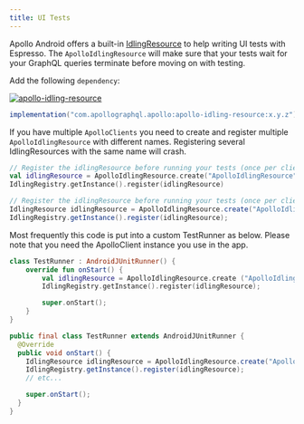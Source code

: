 ```yaml
---
title: UI Tests
---
```



Apollo Android offers a built-in [IdlingResource](https://developer.android.com/reference/androidx/test/espresso/IdlingResource) to help writing UI tests with Espresso. The `ApolloIdlingResource` will make sure that your tests wait for your GraphQL queries terminate before moving on with testing.

Add the following `dependency`:

[![apollo-idling-resource](https://img.shields.io/maven-central/v/com.apollographql.apollo/apollo-idling-resource?label=apollo-idling-resource)](https://search.maven.org/artifact/com.apollographql.apollo/apollo-idling-resource)
```groovy
implementation("com.apollographql.apollo:apollo-idling-resource:x.y.z")
```

If you have multiple `ApolloClients` you need to create and register multiple `ApolloIdlingResource` with different names. Registering several IdlingResources with the same name will crash.

<MultiCodeBlock>

```kotlin
// Register the idlingResource before running your tests (once per client).
val idlingResource = ApolloIdlingResource.create("ApolloIdlingResource", apolloClient)
IdlingRegistry.getInstance().register(idlingResource)
```

```java
// Register the idlingResource before running your tests (once per client).
IdlingResource idlingResource = ApolloIdlingResource.create("ApolloIdlingResource", apolloClient);
IdlingRegistry.getInstance().register(idlingResource);
```

</MultiCodeBlock>


Most frequently this code is put into a custom TestRunner as below. Please note that you need the ApolloClient instance you use in the app.

<MultiCodeBlock>

```kotlin
class TestRunner : AndroidJUnitRunner() {
    override fun onStart() {
        val idlingResource = ApolloIdlingResource.create ("ApolloIdlingResource", apolloClient);
        IdlingRegistry.getInstance().register(idlingResource);

        super.onStart();
    }
}
```

```java
public final class TestRunner extends AndroidJUnitRunner {
  @Override
  public void onStart() {
    IdlingResource idlingResource = ApolloIdlingResource.create("ApolloIdlingResource", apolloClient);
    IdlingRegistry.getInstance().register(idlingResource);
    // etc...

    super.onStart();
  }
}
```

</MultiCodeBlock>

